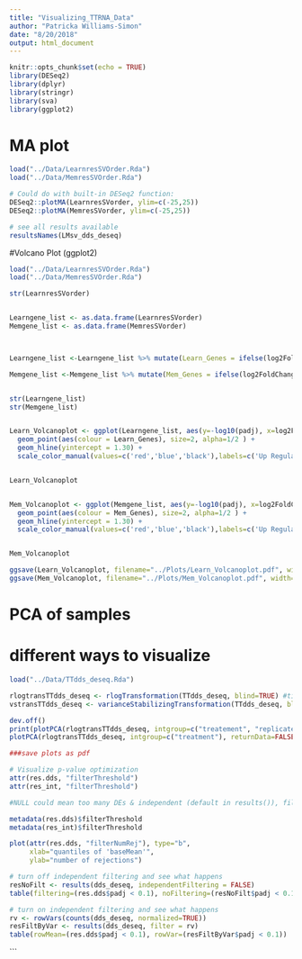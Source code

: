 ```yaml
---
title: "Visualizing_TTRNA_Data"
author: "Patricka Williams-Simon"
date: "8/20/2018"
output: html_document
---
```


```r
knitr::opts_chunk$set(echo = TRUE)
library(DESeq2)
library(dplyr)
library(stringr)
library(sva)
library(ggplot2)
```

# MA plot

```r
load("../Data/LearnresSVOrder.Rda")
load("../Data/MemresSVOrder.Rda")

# Could do with built-in DESeq2 function:
DESeq2::plotMA(LearnresSVorder, ylim=c(-25,25))
DESeq2::plotMA(MemresSVorder, ylim=c(-25,25))

# see all results available
resultsNames(LMsv_dds_deseq)


```

#Volcano Plot (ggplot2)


```r

load("../Data/LearnresSVOrder.Rda")
load("../Data/MemresSVOrder.Rda")

str(LearnresSVorder)


Learngene_list <- as.data.frame(LearnresSVorder)
Memgene_list <- as.data.frame(MemresSVorder)



Learngene_list <-Learngene_list %>% mutate(Learn_Genes = ifelse(log2FoldChange >= 2, "A", ifelse(log2FoldChange <=-2, "B", "C")))

Memgene_list <-Memgene_list %>% mutate(Mem_Genes = ifelse(log2FoldChange >= 2, "A", ifelse(log2FoldChange <=-2, "B", "C")))


str(Learngene_list)
str(Memgene_list)


Learn_Volcanoplot <- ggplot(Learngene_list, aes(y=-log10(padj), x=log2FoldChange)) +
  geom_point(aes(colour = Learn_Genes), size=2, alpha=1/2 ) +
  geom_hline(yintercept = 1.30) +
  scale_color_manual(values=c('red','blue','black'),labels=c('Up Regulated','Down Regulated','Base Levels'))


Learn_Volcanoplot


Mem_Volcanoplot <- ggplot(Memgene_list, aes(y=-log10(padj), x=log2FoldChange)) +
  geom_point(aes(colour = Mem_Genes), size=2, alpha=1/2 ) +
  geom_hline(yintercept = 1.30) +
  scale_color_manual(values=c('red','blue','black'),labels=c('Up Regulated','Down Regulated','Base Levels'))


Mem_Volcanoplot

ggsave(Learn_Volcanoplot, filename="../Plots/Learn_Volcanoplot.pdf", width=6, height=4)
ggsave(Mem_Volcanoplot, filename="../Plots/Mem_Volcanoplot.pdf", width=6, height=4)


```

# PCA of samples
# different ways to visualize

```r
load("../Data/TTdds_deseq.Rda")

rlogtransTTdds_deseq <- rlogTransformation(TTdds_deseq, blind=TRUE) #time intensive
vstransTTdds_deseq <- varianceStabilizingTransformation(TTdds_deseq, blind = TRUE)

dev.off()
print(plotPCA(rlogtransTTdds_deseq, intgroup=c("treatement", "replicate")))
plotPCA(rlogtransTTdds_deseq, intgroup=c("treatment"), returnData=FALSE)

###save plots as pdf

# Visualize p-value optimization
attr(res.dds, "filterThreshold")
attr(res_int, "filterThreshold")

#NULL could mean too many DEs & independent (default in results()), filtering did not happen. Solution:

metadata(res.dds)$filterThreshold
metadata(res_int)$filterThreshold

plot(attr(res.dds, "filterNumRej"), type="b",
     xlab="quantiles of 'baseMean'",
     ylab="number of rejections")

# turn off independent filtering and see what happens
resNoFilt <- results(dds_deseq, independentFiltering = FALSE)
table(filtering=(res.dds$padj < 0.1), noFiltering=(resNoFilt$padj < 0.1))

# turn on independent filtering and see what happens
rv <- rowVars(counts(dds_deseq, normalized=TRUE))
resFiltByVar <- results(dds_deseq, filter = rv)
table(rowMean=(res.dds$padj < 0.1), rowVar=(resFiltByVar$padj < 0.1))
```


```

